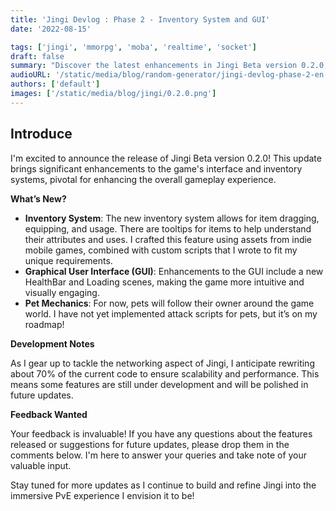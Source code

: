 ```yaml
---
title: 'Jingi Devlog : Phase 2 - Inventory System and GUI'
date: '2022-08-15'

tags: ['jingi', 'mmorpg', 'moba', 'realtime', 'socket']
draft: false
summary: "Discover the latest enhancements in Jingi Beta version 0.2.0, featuring major updates to the inventory and GUI systems, and the introduction of pet mechanics. These improvements are designed to enrich the user experience and prepare the game for upcoming networking enhancements."
audioURL: '/static/media/blog/random-generator/jingi-devlog-phase-2-en.mp3'
authors: ['default']
images: ['/static/media/blog/jingi/0.2.0.png']
---
```



## Introduce
I'm excited to announce the release of Jingi Beta version 0.2.0! This update brings significant enhancements to the game's interface and inventory systems, pivotal for enhancing the overall gameplay experience.

<YouTubeEmbed url="https://www.youtube.com/watch?v=mkFDlAXRNb4&t=48s" />

**What’s New?**

- **Inventory System**: The new inventory system allows for item dragging, equipping, and usage. There are tooltips for items to help understand their attributes and uses. I crafted this feature using assets from indie mobile games, combined with custom scripts that I wrote to fit my unique requirements.
- **Graphical User Interface (GUI)**: Enhancements to the GUI include a new HealthBar and Loading scenes, making the game more intuitive and visually engaging.
- **Pet Mechanics**: For now, pets will follow their owner around the game world. I have not yet implemented attack scripts for pets, but it’s on my roadmap!

**Development Notes**

As I gear up to tackle the networking aspect of Jingi, I anticipate rewriting about 70% of the current code to ensure scalability and performance. This means some features are still under development and will be polished in future updates.

**Feedback Wanted**

Your feedback is invaluable! If you have any questions about the features released or suggestions for future updates, please drop them in the comments below. I'm here to answer your queries and take note of your valuable input.

Stay tuned for more updates as I continue to build and refine Jingi into the immersive PvE experience I envision it to be!